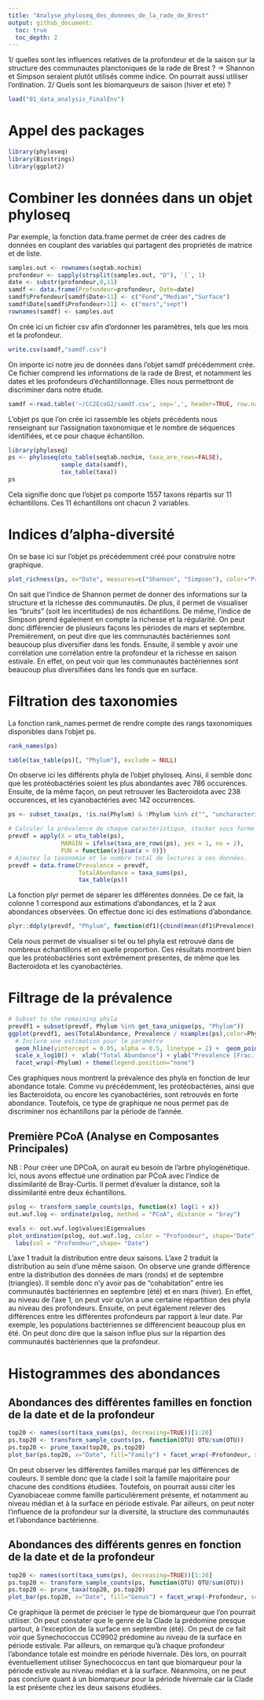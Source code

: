 ```yaml
---
title: "Analyse_phyloseq_des_donnees_de_la_rade_de_Brest"
output: github_document:
  toc: true
  toc_depth: 2
---
```


1/ quelles sont les influences relatives de la profondeur et de la saison sur la structure des communautes planctoniques de la rade de Brest ? 
-> Shannon et Simpson seraient plutôt utilisés comme indice. On pourrait aussi utiliser l'ordination. 
2/ Quels sont les biomarqueurs de saison (hiver et ete) ?

```r
load("01_data_analysis_FinalEnv")
```

# Appel des packages
```r
library(phyloseq)
library(Biostrings)
library(ggplot2)
```

# Combiner les données dans un objet phyloseq
Par exemple, la fonction data.frame permet de créer des cadres de données en couplant des variables qui partagent des propriétés de matrice et de liste.
```r
samples.out <- rownames(seqtab.nochim)
profondeur <- sapply(strsplit(samples.out, "D"), `[`, 1)
date <- substr(profondeur,0,11)
samdf <- data.frame(Profondeur=profondeur, Date=date)
samdf$Profondeur[samdf$Date>11] <- c("Fond","Median","Surface")
samdf$Date[samdf$Profondeur>11] <- c("mars","sept")
rownames(samdf) <- samples.out
```

On crée ici un fichier csv afin d'ordonner les paramètres, tels que les mois et la profondeur.
```r
write.csv(samdf,"samdf.csv")
```

On importe ici notre jeu de données dans l'objet samdf précédemment crée. Ce fichier comprend les informations de la rade de Brest, et notamment les dates et les profondeurs d'échantillonnage. Elles nous permettront de discriminer dans notre étude.
```r
samdf <-read.table('~/CC2EcoG2/samdf.csv', sep=',', header=TRUE, row.names=1)
```

L'objet ps que l'on crée ici rassemble les objets précédents nous renseignant sur l'assignation taxonomique et le nombre de séquences identifiées, et ce pour chaque échantillon.
```r
library(phyloseq)
ps <- phyloseq(otu_table(seqtab.nochim, taxa_are_rows=FALSE), 
               sample_data(samdf), 
               tax_table(taxa))
ps
```
Cela signifie donc que l'objet ps comporte 1557 taxons répartis sur 11 échantillons. Ces 11 échantillons ont chacun 2 variables. 

# Indices d'alpha-diversité
On se base ici sur l'objet ps précédemment créé pour construire notre graphique. 
```r
plot_richness(ps, x="Date", measures=c("Shannon", "Simpson"), color="Profondeur")
```
On sait que l'indice de Shannon permet de donner des informations sur la structure et la richesse des communautés. De plus, il permet de visualiser les "bruits" (soit les incertitudes) de nos échantillons. De même, l'indice de Simpson prend également en compte la richesse et la régularité.
On peut donc différencier de plusieurs façons les périodes de mars et septembre. Premièrement, on peut dire que les communautés bactériennes sont beaucoup plus diversifier dans les fonds. Ensuite, il semble y avoir une corrélation une corrélation entre la profondeur et la richesse en saison estivale. En effet, on peut voir que les communautés bactériennes sont beaucoup plus diversifiées dans les fonds que en surface. 

# Filtration des taxonomies
La fonction rank_names permet de rendre compte des rangs taxonomiques disponibles dans l'objet ps.
```r
rank_names(ps)
```

```r
table(tax_table(ps)[, "Phylum"], exclude = NULL)
```
On observe ici les différents phyla de l'objet phyloseq. Ainsi, il semble donc que les protéobactéries soient les plus abondantes avec 786 occurences. Ensuite, de la même façon, on peut retrouver les Bacteroidota avec 238 occurences, et les cyanobactéries avec 142 occurrences. 

```r
ps <- subset_taxa(ps, !is.na(Phylum) & !Phylum %in% c("", "uncharacterized"))
```

```r
# Calculer la prévalence de chaque caractéristique, stocker sous forme de data.frame
prevdf = apply(X = otu_table(ps),
               MARGIN = ifelse(taxa_are_rows(ps), yes = 1, no = 2),
               FUN = function(x){sum(x > 0)})
# Ajoutez la taxonomie et le nombre total de lectures à ces données.
prevdf = data.frame(Prevalence = prevdf,
                    TotalAbundance = taxa_sums(ps),
                    tax_table(ps))
```

La fonction plyr permet de séparer les différentes données. De ce fait, la colonne 1 correspond aux estimations d'abondances, et la 2 aux abondances observées. On effectue donc ici des estimations d'abondance. 
```r
plyr::ddply(prevdf, "Phylum", function(df1){cbind(mean(df1$Prevalence),sum(df1$Prevalence))})
```
Cela nous permet de visualiser si tel ou tel phyla est retrouvé dans de nombreux échantillons et en quelle proportion. Ces résultats montrent bien que les protéobactéries sont extrêmement présentes, de même que les Bacteroidota et les cyanobactéries.

# Filtrage de la prévalence

```r
# Subset to the remaining phyla
prevdf1 = subset(prevdf, Phylum %in% get_taxa_unique(ps, "Phylum"))
ggplot(prevdf1, aes(TotalAbundance, Prevalence / nsamples(ps),color=Phylum)) +
  # Inclure une estimation pour le paramètre
  geom_hline(yintercept = 0.05, alpha = 0.5, linetype = 2) +  geom_point(size = 2, alpha = 0.7) +
  scale_x_log10() +  xlab("Total Abundance") + ylab("Prevalence [Frac. Samples]") +
  facet_wrap(~Phylum) + theme(legend.position="none")
```
Ces graphiques nous montrent la prévalence des phyla en fonction de leur abondance totale. Comme vu précédemment, les protéobactéries, ainsi que les Bacteroidota, ou encore les cyanobactéries, sont retrouvés en forte abondance. Toutefois, ce type de graphique ne nous permet pas de discriminer nos échantillons par la période de l'année.

## Première PCoA (Analyse en Composantes Principales)
NB : Pour créer une DPCoA, on aurait eu besoin de l'arbre phylogénétique.
Ici, nous avons effectué une ordination par PCoA avec l'indice de dissimilarité de Bray-Curtis. Il permet d'évaluer la distance, soit la dissimilarité entre deux échantillons.
```r
pslog <- transform_sample_counts(ps, function(x) log(1 + x))
out.wuf.log <- ordinate(pslog, method = "PCoA", distance = "bray")
```

```r
evals <- out.wuf.log$values$Eigenvalues
plot_ordination(pslog, out.wuf.log, color = "Profondeur", shape="Date") +
  labs(col = "Profondeur",shape= "Date")
```
L'axe 1 traduit la distribution entre deux saisons. L'axe 2 traduit la distribution au sein d'une même saison.
On observe une grande différence entre la distribution des données de mars (ronds) et de septembre (triangles). 
Il semble donc n'y avoir pas de "cohabitation" entre les communautés bactériennes en septembre (été) et en mars (hiver). En effet, au niveau de l'axe 1, on peut voir qu'on a une certaine répartition des phyla au niveau des profondeurs. 
Ensuite, on peut également relever des différences entre les différentes profondeurs par rapport à leur date. Par exemple, les populations bactériennes se différencient beaucoup plus en été. On peut donc dire que la saison influe plus sur la répartion des communautés bactériennes que la profondeur.

# Histogrammes des abondances
## Abondances des différentes familles en fonction de la date et de la profondeur
```r
top20 <- names(sort(taxa_sums(ps), decreasing=TRUE))[1:20]
ps.top20 <- transform_sample_counts(ps, function(OTU) OTU/sum(OTU))
ps.top20 <- prune_taxa(top20, ps.top20)
plot_bar(ps.top20, x="Date", fill="Family") + facet_wrap(~Profondeur, scales="free_x")
```
On peut observer les différentes familles marqué par les différences de couleurs. Il semble donc que la clade I soit la famille majoritaire pour chacune des conditions étudiées. Toutefois, on pourrait aussi citer les Cyanobiaceae comme famille particulièrement présente, et notamment au niveau médian et à la surface en période estivale.
Par ailleurs, on peut noter l'influence de la profondeur sur la diversité, la structure des communautés et l'abondance bactérienne.

## Abondances des différents genres en fonction de la date et de la profondeur
```r
top20 <- names(sort(taxa_sums(ps), decreasing=TRUE))[1:20]
ps.top20 <- transform_sample_counts(ps, function(OTU) OTU/sum(OTU))
ps.top20 <- prune_taxa(top20, ps.top20)
plot_bar(ps.top20, x="Date", fill="Genus") + facet_wrap(~Profondeur, scales="free_x")
```
Ce graphique là permet de préciser le type de biomarqueur que l'on pourrait utiliser. On peut constater que le genre de la Clade Ia prédomine presque partout, à l'exception de la surface en septembre (été). On peut de ce fait voir que Synechococcus CC9902 prédomine au niveau de la surface en période estivale.
Par ailleurs, on remarque qu'à chaque profondeur l'abondance totale est moindre en période hivernale. Dès lors, on pourrait éventuellement utiliser Synechococcus en tant que biomarqueur pour la période estivale au niveau médian et à la surface. 
Néanmoins, on ne peut pas conclure quant à un biomarqueur pour la période hivernale car la Clade Ia est présente chez les deux saisons étudiées.













